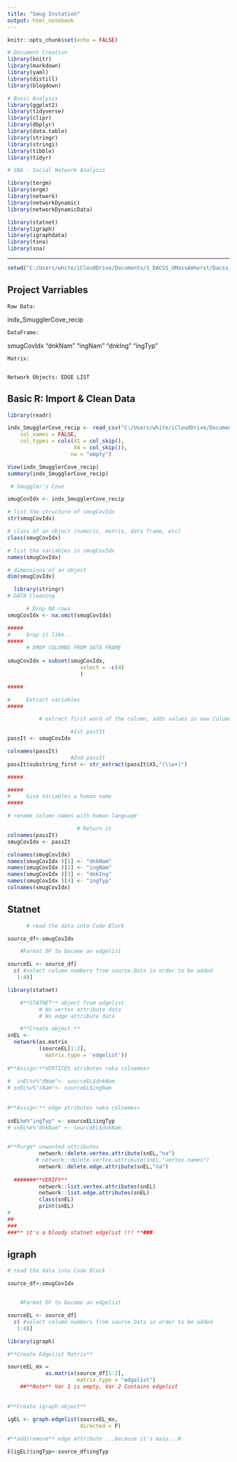 ```yaml
---
title: "Smug Instation"
output: html_notebook
---
```


```r

knitr::opts_chunk$set(echo = FALSE)

# Document Creation
library(knitr)
library(markdown)
library(yaml)
library(distill)
library(blogdown)

# Basic Analysis
library(ggplot2)
library(tidyverse)
library(clipr)
library(dbplyr)
library(data.table)
library(stringr)
library(stringi)
library(tibble)
library(tidyr)

# SNA - Social Network Analysis

library(tergm)
library(ergm)
library(network)
library(networkDynamic)
library(networkDynamicData)

library(statnet)
library(igraph)
library(igraphdata)
library(tsna)
library(sna)

```

---

```r

setwd("C:/Users/white/iCloudDrive/Documents/1_DACSS_UMassAmherst/Dacss_RProjects/3. Sp22_rProjects/Dacss_679- Coursework/GIT-ajw_Learning-SocialNetworkAnalysis/docs/3. SNA - Assignments/sna_Week3")


```
##   Project Varriables
    
    Raw Data:
  indx_SmugglerCove_recip

    DataFrame:
  smugCovIdx
            "dnkNam" "ingNam" "dnkIng" "ingTyp"
 
    Matrix:
 
        
    Network Objects: EDGE LIST
  

## Basic R: Import & Clean Data

```r

library(readr)

indx_SmugglerCove_recip <- read_csv("C:/Users/white/iCloudDrive/Documents/1_DACSS_UMassAmherst/Dacss_RProjects/3. Sp22_rProjects/Dacss_679- Coursework/GIT-ajw_Learning-SocialNetworkAnalysis/docs/3. SNA-Data/index-by_name-Smuggler_Cove-cocktail_recipies.csv", 
    col_names = FALSE, 
    col_types = cols(X1 = col_skip(),
                     X4 = col_skip()), 
                    na = "empty")

View(indx_SmugglerCove_recip)
summary(indx_SmugglerCove_recip)

 # Smuggler's Cove

smugCovIdx <- indx_SmugglerCove_recip

```

```r

# list the structure of smugCovIdx
str(smugCovIdx)

# class of an object (numeric, matrix, data frame, etc)
class(smugCovIdx)

# list the variables in smugCovIdx
names(smugCovIdx)

# dimensions of an object
dim(smugCovIdx)
```

```r

  library(stringr)
# DATA Cleaning

      # Drop NA rows
smugCovIdx <- na.omit(smugCovIdx) 

#####
#     Drop it like...
#####
      # DROP COLUMNS FROM DATA FRAME
                      
smugCovIdx = subset(smugCovIdx, 
                       select = -c(4)
                       )

#####

#     Extract variables
#####

          # extract first word of the column, adds values in new Column at the end of DF

                    #1st pastIt
passIt <- smugCovIdx      

colnames(passIt)
                    #2nd passIt
passIt$substring_first <- str_extract(passIt$X5,"(\\w+)") 

#####

#####
#     Give Variables a human name
#####

# rename column names with human language

                      # Return it
colnames(passIt)
smugCovIdx <- passIt

colnames(smugCovIdx)
names(smugCovIdx )[1] <- "dnkNam"
names(smugCovIdx )[2] <- "ingNam"
names(smugCovIdx )[3] <- "dnkIng"
names(smugCovIdx )[4] <- "ingTyp"
colnames(smugCovIdx)
```

## Statnet
```r
      # read the data into Code Block

source_df<-smugCovIdx

    #Format DF to become an edgelist

sourceEL <- source_df[
  c( #select column numbers from source.Data in order to be added
   1:4)]

library(statnet)

    #**STATNET** object from edgelist
          # No vertex attribute data
          # No edge attribute data

    #**Create object.**
snEL <- 
  network(as.matrix
          (sourceEL[1:2], 
            matrix.type = 'edgelist'))
                  
#**Assign:**VERTICES atributes <aka colnames>
 
#  snEL%v%"dNam"<- sourceEL$dnkNam
# snEL%v%"iNam"<- sourceEL$ingNam
        
              
#**Assign:** edge atributes <aka colnames>        
      
snEL%e%"ingTyp" <- sourceEL$ingTyp
# snEL%e%"dnkNam" <- sourceEL$dnkNam

   
#**Purge* unwanted attributes
          network::delete.vertex.attribute(snEL,"na")
         # network::delete.vertex.attribute(snEL,"vertex.names")
          network::delete.edge.attribute(snEL,"na")
  
  #######**VERIFY**
          network::list.vertex.attributes(snEL)
          network::list.edge.attributes(snEL)
          class(snEL)
          print(snEL)
#
##          
###
###** it's a bloody statnet edgelist !!! **###
```

## igraph
```r
# read the data into Code Block

source_df<-smugCovIdx


    #Format DF to become an edgelist

sourceEL <- source_df[
  c( #select column numbers from source.Data in order to be added
   1:4)]

library(igraph)

#**Create Edgelist Matrix** 

sourceEL_mx = 
            as.matrix(source_df[1:2],
                      matrix.type = "edgelist")
    ##**Note** Var 1 is empty, Var 2 Contains edgelist          
          
          
#**Create igraph object** 
         
igEL <- graph.edgelist(sourceEL_mx, 
                       directed = F)

#**add/remove** edge attribute ...because it's easy...#

E(igEL)$ingTyp<-source_df$ingTyp


 
 
```


